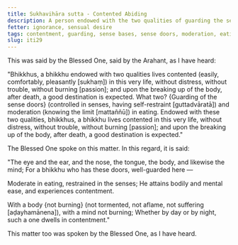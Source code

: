 ```yaml
---
title: Sukhavihāra sutta - Contented Abiding
description: A person endowed with the two qualities of guarding the sense doors and moderation in eating lives happily in this very life and after death, a good destination is expected.
fetter: ignorance, sensual desire
tags: contentment, guarding, sense bases, sense doors, moderation, eating, happiness, ease, iti
slug: iti29
---
```


This was said by the Blessed One, said by the Arahant, as I have heard:

"Bhikkhus, a bhikkhu endowed with two qualities lives contented (easily, comfortably, pleasantly [sukhaṃ]) in this very life, without distress, without trouble, without burning [passion]; and upon the breaking up of the body, after death, a good destination is expected. What two? \{Guarding of the sense doors} (controlled in senses, having self-restraint [guttadvāratā]) and moderation (knowing the limit [mattaññū]) in eating. Endowed with these two qualities, bhikkhus, a bhikkhu lives contented in this very life, without distress, without trouble, without burning [passion]; and upon the breaking up of the body, after death, a good destination is expected."

The Blessed One spoke on this matter. In this regard, it is said:

"The eye and the ear, and the nose,
the tongue, the body, and likewise the mind;
For a bhikkhu who has these doors,
well-guarded here —

Moderate in eating,
restrained in the senses;
He attains bodily and mental ease,
and experiences contentment.

With a body \{not burning} (not tormented, not aflame, not suffering [aḍayhamānena]),
with a mind not burning;
Whether by day or by night,
such a one dwells in contentment."

This matter too was spoken by the Blessed One, as I have heard.